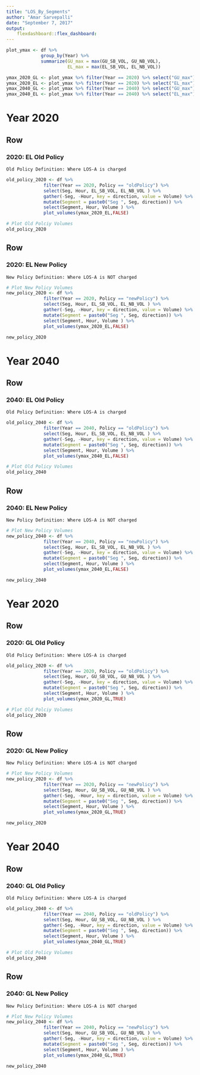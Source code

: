 ```yaml
---
title: "LOS_By_Segments"
author: "Amar Sarvepalli"
date: "September 7, 2017"
output: 
    flexdashboard::flex_dashboard:
---
```




```r
plot_ymax <- df %>% 
             group_by(Year) %>% 
             summarize(GU_max = max(GU_SB_VOL, GU_NB_VOL), 
                       EL_max = max(EL_SB_VOL, EL_NB_VOL))

ymax_2020_GL <- plot_ymax %>% filter(Year == 2020) %>% select("GU_max") %>% round(-3)
ymax_2020_EL <- plot_ymax %>% filter(Year == 2020) %>% select("EL_max") %>% round(-3)
ymax_2040_GL <- plot_ymax %>% filter(Year == 2040) %>% select("GU_max") %>% round(-3) 
ymax_2040_EL <- plot_ymax %>% filter(Year == 2040) %>% select("EL_max") %>% round(-3)

```

Year 2020 {data-navmenu="EL Volumes"}   
=====================================
Row
-------------------------------------
    
### 2020: EL Old Policy 
    Old Policy Definition: Where LOS-A is charged

```r
old_policy_2020 <- df %>%
              filter(Year == 2020, Policy == "oldPolicy") %>%
              select(Seg, Hour, EL_SB_VOL, EL_NB_VOL ) %>%
              gather(-Seg, -Hour, key = direction, value = Volume) %>%
              mutate(Segment = paste0("Seg ", Seg, direction)) %>%
              select(Segment, Hour, Volume ) %>%
              plot_volumes(ymax_2020_EL,FALSE)

# Plot Old Polciy Volumes
old_policy_2020
```

Row
-------------------------------------
### 2020: EL New Policy
    New Policy Definition: Where LOS-A is NOT charged
```r
# Plot New Policy Volumes
new_policy_2020 <- df %>%
              filter(Year == 2020, Policy == "newPolicy") %>%
              select(Seg, Hour, EL_SB_VOL, EL_NB_VOL ) %>%
              gather(-Seg, -Hour, key = direction, value = Volume) %>%
              mutate(Segment = paste0("Seg ", Seg, direction)) %>%
              select(Segment, Hour, Volume ) %>%
              plot_volumes(ymax_2020_EL,FALSE)

new_policy_2020

```



Year 2040 {data-navmenu="EL Volumes"}   
=====================================
Row
-------------------------------------
    
### 2040: EL Old Policy 
    Old Policy Definition: Where LOS-A is charged    
```r
old_policy_2040 <- df %>% 
              filter(Year == 2040, Policy == "oldPolicy") %>%
              select(Seg, Hour, EL_SB_VOL, EL_NB_VOL ) %>% 
              gather(-Seg, -Hour, key = direction, value = Volume) %>%
              mutate(Segment = paste0("Seg ", Seg, direction)) %>%
              select(Segment, Hour, Volume ) %>% 
              plot_volumes(ymax_2040_EL,FALSE)

# Plot Old Policy Volumes
old_policy_2040
```
   
Row
-------------------------------------
### 2040: EL New Policy 
    New Policy Definition: Where LOS-A is NOT charged 
```r
# Plot New Policy Volumes
new_policy_2040 <- df %>% 
              filter(Year == 2040, Policy == "newPolicy") %>%
              select(Seg, Hour, EL_SB_VOL, EL_NB_VOL ) %>% 
              gather(-Seg, -Hour, key = direction, value = Volume) %>%
              mutate(Segment = paste0("Seg ", Seg, direction)) %>%
              select(Segment, Hour, Volume ) %>%
              plot_volumes(ymax_2040_EL,FALSE)

new_policy_2040 
```



Year 2020 {data-navmenu="GL Volumes"}   
=====================================
Row
-------------------------------------
    
### 2020: GL Old Policy 
    Old Policy Definition: Where LOS-A is charged

```r
old_policy_2020 <- df %>%
              filter(Year == 2020, Policy == "oldPolicy") %>%
              select(Seg, Hour, GU_SB_VOL, GU_NB_VOL ) %>%
              gather(-Seg, -Hour, key = direction, value = Volume) %>%
              mutate(Segment = paste0("Seg ", Seg, direction)) %>%
              select(Segment, Hour, Volume ) %>%
              plot_volumes(ymax_2020_GL,TRUE)

# Plot Old Polciy Volumes
old_policy_2020
```

Row
-------------------------------------
### 2020: GL New Policy
    New Policy Definition: Where LOS-A is NOT charged
```r
# Plot New Policy Volumes
new_policy_2020 <- df %>%
              filter(Year == 2020, Policy == "newPolicy") %>%
              select(Seg, Hour, GU_SB_VOL, GU_NB_VOL ) %>%
              gather(-Seg, -Hour, key = direction, value = Volume) %>%
              mutate(Segment = paste0("Seg ", Seg, direction)) %>%
              select(Segment, Hour, Volume ) %>%
              plot_volumes(ymax_2020_GL,TRUE)

new_policy_2020

```



Year 2040 {data-navmenu="GL Volumes"}   
=====================================
Row
-------------------------------------
    
### 2040: GL Old Policy 
    Old Policy Definition: Where LOS-A is charged    
```r
old_policy_2040 <- df %>% 
              filter(Year == 2040, Policy == "oldPolicy") %>%
              select(Seg, Hour, GU_SB_VOL, GU_NB_VOL ) %>% 
              gather(-Seg, -Hour, key = direction, value = Volume) %>%
              mutate(Segment = paste0("Seg ", Seg, direction)) %>%
              select(Segment, Hour, Volume ) %>% 
              plot_volumes(ymax_2040_GL,TRUE)

# Plot Old Policy Volumes
old_policy_2040
```
   
Row
-------------------------------------
### 2040: GL New Policy 
    New Policy Definition: Where LOS-A is NOT charged 
```r
# Plot New Policy Volumes
new_policy_2040 <- df %>% 
              filter(Year == 2040, Policy == "newPolicy") %>%
              select(Seg, Hour, GU_SB_VOL, GU_NB_VOL ) %>% 
              gather(-Seg, -Hour, key = direction, value = Volume) %>%
              mutate(Segment = paste0("Seg ", Seg, direction)) %>%
              select(Segment, Hour, Volume ) %>% 
              plot_volumes(ymax_2040_GL,TRUE)

new_policy_2040
```



